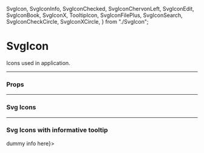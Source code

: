   SvgIcon,
  SvgIconInfo,
  SvgIconChecked,
  SvgIconChervonLeft,
  SvgIconEdit,
  SvgIconBook,
  SvgIconX,
  TooltipIcon,
  SvgIconFilePlus,
  SvgIconSearch,
  SvgIconCheckCircle,
  SvgIconXCircle,
} from "./SvgIcon";

<Meta title="UI/Icon" component={SvgIcon} />

# SvgIcon

Icons used in application.

---

### Props

<Props of={SvgIcon} />

---

### Svg Icons

<Preview>
  <Story name="Info">
    <SvgIcon>
      <SvgIconInfo />
    </SvgIcon>
  </Story>
  <Story name="Checked">
    <SvgIcon>
      <SvgIconChecked />
    </SvgIcon>
  </Story>
  <Story name="Chevron Left">
    <SvgIcon>
      <SvgIconChervonLeft />
    </SvgIcon>
  </Story>
  <Story name="Edit">
    <SvgIcon>
      <SvgIconEdit />
    </SvgIcon>
  </Story>
  <Story name="Book">
    <SvgIcon>
      <SvgIconBook />
    </SvgIcon>
  </Story>
  <Story name="X">
    <SvgIcon>
      <SvgIconX />
    </SvgIcon>
  </Story>
  <Story name="File Plus">
    <SvgIcon>
      <SvgIconFilePlus />
    </SvgIcon>
  </Story>
  <Story name="Search">
    <SvgIcon>
      <SvgIconSearch />
    </SvgIcon>
  </Story>
  <Story name="CheckCircle">
    <SvgIcon>
      <SvgIconCheckCircle />
    </SvgIcon>
  </Story>
  <Story name="XCircle">
    <SvgIcon>
      <SvgIconXCircle />
    </SvgIcon>
  </Story>
</Preview>

---

### Svg Icons with informative tooltip

<Preview>
  <Story name="TooltipIcon">
    <TooltipIcon content={<>dummy info here</>}>
      <SvgIconInfo />
    </TooltipIcon>
  </Story>
</Preview>

